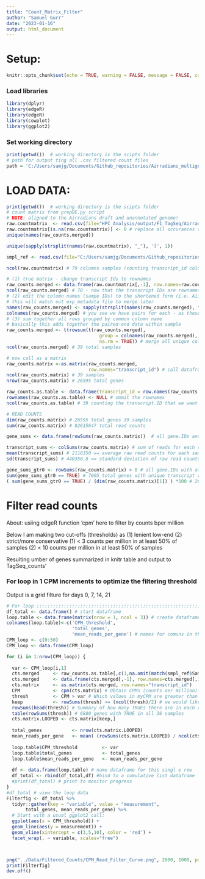 ```yaml
---
title: "Count_Matrix_Filter"
author: "Samuel Gurr"
date: "2023-01-16"
output: html_document
---
```



# Setup: 

```r
knitr::opts_chunk$set(echo = TRUE, warning = FALSE, message = FALSE, cache = TRUE)
```

### Load libraries
```r
library(dplyr)
library(edgeR)
library(edgeR)
library(cowplot)
library(ggplot2)
```

### Set working directory
```r
print(getwd())  # working directory is the scipts folder 
# path for output ting all .csv filtered count files
path = 'C:/Users/samjg/Documents/Github_repositories/Airradians_multigen_OA/' # run this for all count matrix outputs!!!
```


# LOAD DATA:
```r
print(getwd())  # working directory is the scipts folder 
# count matrix from prepDE.py script 
# NOTE: aligned to the Airradians draft and unannotated genome!
raw.countmatrix  <- read.csv(file="HPC_Analysis/output/F1_TagSeq/Airradians_transcript_count_matrix.csv", header=T) # read the output count matrix - NOTE: TRIMMED at 30 phred threshold!
raw.countmatrix[is.na(raw.countmatrix)] <- 0 # replace all occurances of NA with 0
unique(names(raw_counts.merged))

unique(sapply(strsplit(names(raw.countmatrix), "_"), '[', 1))

smpl_ref <- read.csv(file="C:/Users/samjg/Documents/Github_repositories/Airradians_multigen_OA/RAnalysis/Data/Transcriptomics/exp.metadata.csv", sep=',', header=TRUE)

```

```r
ncol(raw.countmatrix) # 79 columns samples (counting transcript_id column) - should be 36 per treatment as 78 total samples

# (1) true matrix - change transcript Ids to rownames
raw_counts.merged <- data.frame(raw.countmatrix[,-1], row.names=raw.countmatrix[,1]) # call new dataframe with first column now as row names, now all row values are transcript Ids
ncol(raw_counts.merged) # 78 - now that the transcript IDs are rownames 
# (2) edit the column names (sampe IDs) to the shortened form (i.e. Ai1, Ai2, etc.)
# this will match out exp_metadata file to merge later
names(raw_counts.merged) <- sapply(strsplit(names(raw_counts.merged), "_"), '[', 1) # split the column names by "_" delimiter  and call the first field SG##
colnames(raw_counts.merged) # you see we have pairs for each - as these are paired-end reads!
# (3) sum together all rows grouped by common column name
# basically this adds together the paired-end data within sample
raw_counts.merged <- t(rowsum(t(raw_counts.merged), 
                                  group = colnames(raw_counts.merged), 
                                  na.rm = TRUE)) # merge all unique columns and sum counts 
ncol(raw_counts.merged) # 39 total samples

# now call as a matrix
raw_counts.matrix <-as.matrix(raw_counts.merged, 
                              row.names="transcript_id") # call dataframe as matrix
ncol(raw_counts.matrix) # 39 samples
nrow(raw_counts.matrix) # 26595 total genes

raw_counts.as.table <- data.frame(transcript_id = row.names(raw_counts.merged), raw_counts.merged) # add back the rownames 'transcript_ID'
rownames(raw_counts.as.table) <- NULL # ommit the rownames
ncol(raw_counts.as.table) # 39 counting the transcript.ID that we want to keep! 

# READ COUNTS 
dim(raw_counts.matrix) # 26595 total genes 39 samples
sum(raw_counts.matrix) # 82615647 total read counts 

gene_sums <- data.frame(rowSums(raw_counts.matrix))  # all gene.IDs and the sum of unique reads

transcript_sums <- colSums(raw_counts.matrix) # sum of reads for each sample
mean(transcript_sums) # 2118350 == average raw read counts for each sample
sd(transcript_sums) # 440350.8 == standard deviation of raw read counts per sample

gene_sums_gtr0 <- rowSums(raw_counts.matrix) > 0 # all gene.IDs with at least one unique read
sum(gene_sums_gtr0 == TRUE) # 7005 total genes with unique transcript reads 
( sum(gene_sums_gtr0 == TRUE) / (dim(raw_counts.matrix)[1]) ) *100 # 26.33954 % of genes have a unique mapped read
```





# Filter read counts 
About: usiing edgeR function 'cpm' here to filter by counts bper million 

Below I am making two cut-offs (thresholds) as (1) lenient low-end (2) strict/more conservative 
(1) < 3 counts per million in at least 50% of samples 
(2) < 10 counts per million in at least 50% of samples 

Resulting umber of genes summarized in knitr table and output to TagSeq\Analysis\Data\filtered_counts'

### For loop in 1 CPM increments to optimize the filtering threshold 
Output is a grid filture for  days 0, 7, 14, 21 
```r
# For loop ::::::::::::::::::::::::::::::::::::::::::::::::::::::::::::::::::::::::::::::::::::::::::::::::::::::::::::::::::::::::::::::::::::;;; #
df_total <- data.frame() # start dataframe 
loop.table <- data.frame(matrix(nrow = 1, ncol = 3)) # create dataframe to save cumunalitively during for loop
colnames(loop.table)<-c('CPM_threshold', 
                        'total_genes', 
                        'mean_reads_per_gene') # names for comuns in the for loop
CPM_loop <- c(0:50)
CPM_loop <- data.frame(CPM_loop)

for (i in 1:nrow(CPM_loop)) {
  
  var <- CPM_loop[i,1]
  cts.merged     <- raw_counts.as.table[,c(1,na.omit(match(smpl_ref$SampleName_readmatrix, colnames(raw_counts.as.table))))]
  cts.merged     <- data.frame(cts.merged[,-1], row.names=cts.merged[,1])
  cts.matrix     <- as.matrix(cts.merged, row.names="transcript_id")
  CPM            <- cpm(cts.matrix) # Obtain CPMs (counts oer million) using egdeR
  thresh         <- CPM > var # Which values in myCPM are greater than 3?
  keep           <- rowSums(thresh) >= (ncol(thresh)/2) # we would like to keep genes that have at least 50% TRUES in each row of thresh
  rowSums(head(thresh)) # Summary of how many TRUEs there are in each row
  table(rowSums(thresh)) # 6880 genes with TRUE in all 36 samples 
  cts.matrix.LOOPED <- cts.matrix[keep,]
  
  total_genes           <- nrow(cts.matrix.LOOPED)
  mean_reads_per_gene   <- mean( (rowSums(cts.matrix.LOOPED) / ncol(cts.matrix.LOOPED) ) ) 
  
  loop.table$CPM_threshold         <- var
  loop.table$total_genes           <- total_genes
  loop.table$mean_reads_per_gene   <- mean_reads_per_gene
    
  df <- data.frame(loop.table) # name dataframe for this singl e row
  df_total <- rbind(df_total,df) #bind to a cumulative list dataframe
  #print(df_total) # print to monitor progress
}
#df_total # view the loop data
Filterfig <- df_total %>% 
  tidyr::gather(key = "variable", value = "measurement",
       total_genes, mean_reads_per_gene) %>% 
  # Start with a usual ggplot2 call:
  ggplot(aes(x = CPM_threshold)) +
  geom_line(aes(y = measurement)) +
  geom_vline(xintercept = c(3,5,10), color = 'red') +
  facet_wrap(. ~ variable, scales="free")



png("../Data/Filtered_Counts/CPM_Read_Filter_Curve.png", 2000, 1000, pointsize=20)
print(Filterfig)
dev.off()

```